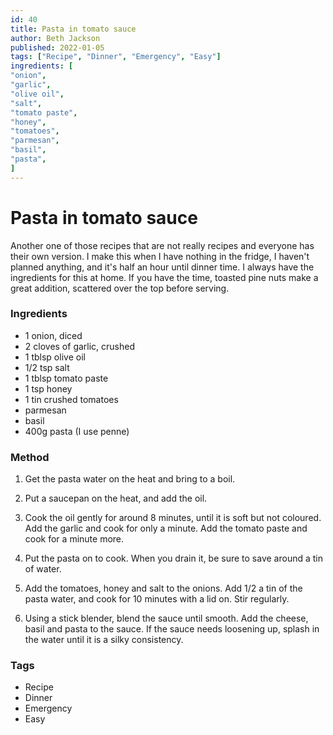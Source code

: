 ```yaml
---
id: 40
title: Pasta in tomato sauce
author: Beth Jackson
published: 2022-01-05
tags: ["Recipe", "Dinner", "Emergency", "Easy"]
ingredients: [
"onion",
"garlic",
"olive oil",
"salt",
"tomato paste",
"honey",
"tomatoes",
"parmesan",
"basil",
"pasta",
]
---
```


# Pasta in tomato sauce

<BlogTextWrapper>

Another one of those recipes that are not really recipes and everyone has their own version. I make this when I have nothing in the fridge, I haven't planned anything, and it's half an hour until dinner time. I always have the ingredients for this at home. If you have the time, toasted pine nuts make a great addition, scattered over the top before serving.

</BlogTextWrapper>

<BlogTextWrapper>

### Ingredients

- 1 onion, diced
- 2 cloves of garlic, crushed
- 1 tblsp olive oil
- 1/2 tsp salt
- 1 tblsp tomato paste
- 1 tsp honey
- 1 tin crushed tomatoes
- parmesan
- basil
- 400g pasta (I use penne)

</BlogTextWrapper>

<BlogTextWrapper>

### Method

1. Get the pasta water on the heat and bring to a boil.

2. Put a saucepan on the heat, and add the oil.

3. Cook the oil gently for around 8 minutes, until it is soft but not coloured. Add the garlic and cook for only a minute. Add the tomato paste and cook for a minute more.

4. Put the pasta on to cook. When you drain it, be sure to save around a tin of water.

5. Add the tomatoes, honey and salt to the onions. Add 1/2 a tin of the pasta water, and cook for 10 minutes with a lid on. Stir regularly.

<Timer inputHours={0} inputMinutes={10} inputSeconds={0} />

6. Using a stick blender, blend the sauce until smooth. Add the cheese, basil and pasta to the sauce. If the sauce needs loosening up, splash in the water until it is a silky consistency.

</BlogTextWrapper>

<BlogTextWrapper>

### Tags

- Recipe
- Dinner
- Emergency
- Easy

</BlogTextWrapper>
